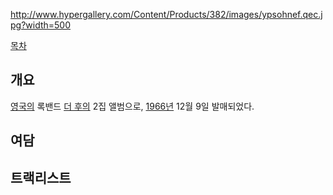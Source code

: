 http://www.hypergallery.com/Content/Products/382/images/ypsohnef.qec.jpg?width=500

[[목차]]

== 개요 ==

[[영국]]의 록밴드 [[더 후]]의 2집 앨범으로, [[1966년]] 12월 9일 발매되었다.


== 여담 ==



== 트랙리스트 ==
